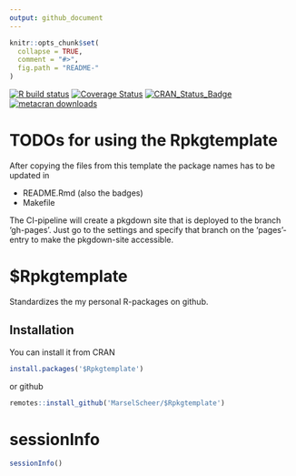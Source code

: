 ```yaml
---
output: github_document
---
```


<!-- README.md is generated from README.Rmd. Please edit that file -->

```r
knitr::opts_chunk$set(
  collapse = TRUE,
  comment = "#>",
  fig.path = "README-"
)
```

[![R build status](https://github.com/MarselScheer/Rpkgtemplate/workflows/R-CMD-check/badge.svg)](https://github.com/MarselScheer/Rpkgtemplate/actions)
[![Coverage Status](https://img.shields.io/codecov/c/github/MarselScheer/Rpkgtemplate/develop.svg)](https://codecov.io/github/MarselScheer/Rpkgtemplate?branch=develop)
[![CRAN_Status_Badge](https://www.r-pkg.org/badges/version/Rpkgtemplate)](https://cran.r-project.org/package=Rpkgtemplate)
[![metacran downloads](https://cranlogs.r-pkg.org/badges/Rpkgtemplate)](https://cran.r-project.org/package=Rpkgtemplate)


# TODOs for using the Rpkgtemplate

After copying the files from this template the
package names has to be updated in 

- README.Rmd (also the badges)
- Makefile

The CI-pipeline will create a pkgdown site that is deployed
to the branch 'gh-pages'. Just go to the settings and specify
that branch on the 'pages'-entry to make the pkgdown-site
accessible.

# $Rpkgtemplate

Standardizes the my personal R-packages on github.

## Installation

You can install it from CRAN

```r
install.packages('$Rpkgtemplate')
```

or github

```r
remotes::install_github('MarselScheer/$Rpkgtemplate')
```

# sessionInfo

```r
sessionInfo()
```
